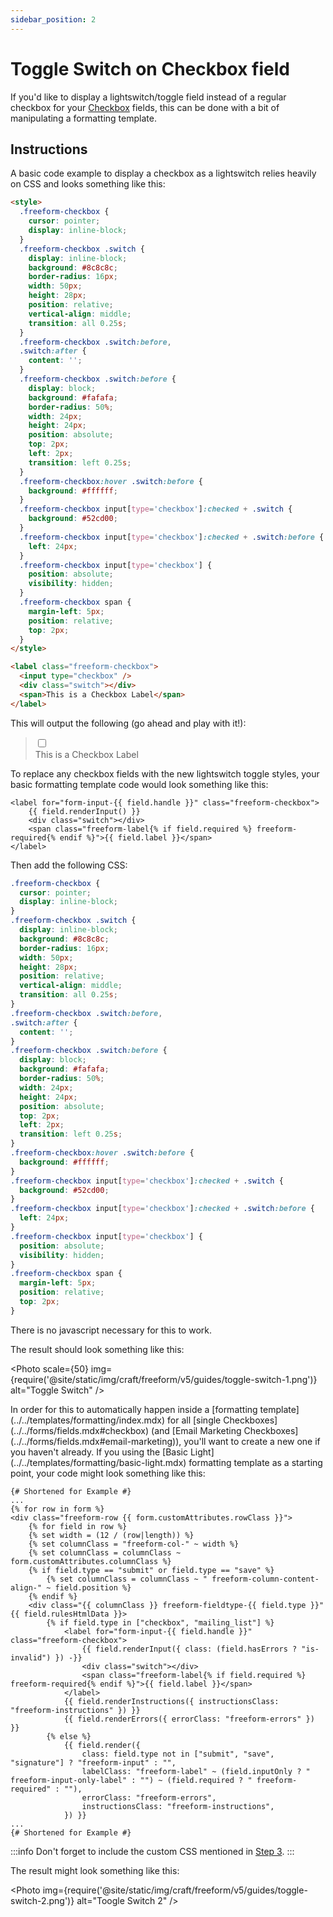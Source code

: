 ```yaml
---
sidebar_position: 2
---
```



# Toggle Switch on Checkbox field

If you'd like to display a lightswitch/toggle field instead of a regular checkbox for your [Checkbox](../../forms/fields.mdx#checkbox) fields, this can be done with a bit of manipulating a formatting template.

## Instructions

<VerticalStepWrapper>
<StepMarkdown>
A basic code example to display a checkbox as a lightswitch relies heavily on CSS and looks something like this:

```html showLineNumbers
<style>
  .freeform-checkbox {
    cursor: pointer;
    display: inline-block;
  }
  .freeform-checkbox .switch {
    display: inline-block;
    background: #8c8c8c;
    border-radius: 16px;
    width: 50px;
    height: 28px;
    position: relative;
    vertical-align: middle;
    transition: all 0.25s;
  }
  .freeform-checkbox .switch:before,
  .switch:after {
    content: '';
  }
  .freeform-checkbox .switch:before {
    display: block;
    background: #fafafa;
    border-radius: 50%;
    width: 24px;
    height: 24px;
    position: absolute;
    top: 2px;
    left: 2px;
    transition: left 0.25s;
  }
  .freeform-checkbox:hover .switch:before {
    background: #ffffff;
  }
  .freeform-checkbox input[type='checkbox']:checked + .switch {
    background: #52cd00;
  }
  .freeform-checkbox input[type='checkbox']:checked + .switch:before {
    left: 24px;
  }
  .freeform-checkbox input[type='checkbox'] {
    position: absolute;
    visibility: hidden;
  }
  .freeform-checkbox span {
    margin-left: 5px;
    position: relative;
    top: 2px;
  }
</style>

<label class="freeform-checkbox">
  <input type="checkbox" />
  <div class="switch"></div>
  <span>This is a Checkbox Label</span>
</label>
```

This will output the following (go ahead and play with it!):

<blockquote className="form-styling mb-7">
  <label className="docs-demo-freeform-checkbox ">
    <input type="checkbox" value="" />
    <div className="docs-demo-switch"></div>
    <span>This is a Checkbox Label</span>
  </label>
</blockquote>

</StepMarkdown>
<StepMarkdown>
To replace any checkbox fields with the new lightswitch toggle styles, your basic formatting template code would look something like this:

```twig showLineNumbers
<label for="form-input-{{ field.handle }}" class="freeform-checkbox">
    {{ field.renderInput() }}
    <div class="switch"></div>
    <span class="freeform-label{% if field.required %} freeform-required{% endif %}">{{ field.label }}</span>
</label>
```

</StepMarkdown>
<StepMarkdown>
Then add the following CSS:

```css showLineNumbers
.freeform-checkbox {
  cursor: pointer;
  display: inline-block;
}
.freeform-checkbox .switch {
  display: inline-block;
  background: #8c8c8c;
  border-radius: 16px;
  width: 50px;
  height: 28px;
  position: relative;
  vertical-align: middle;
  transition: all 0.25s;
}
.freeform-checkbox .switch:before,
.switch:after {
  content: '';
}
.freeform-checkbox .switch:before {
  display: block;
  background: #fafafa;
  border-radius: 50%;
  width: 24px;
  height: 24px;
  position: absolute;
  top: 2px;
  left: 2px;
  transition: left 0.25s;
}
.freeform-checkbox:hover .switch:before {
  background: #ffffff;
}
.freeform-checkbox input[type='checkbox']:checked + .switch {
  background: #52cd00;
}
.freeform-checkbox input[type='checkbox']:checked + .switch:before {
  left: 24px;
}
.freeform-checkbox input[type='checkbox'] {
  position: absolute;
  visibility: hidden;
}
.freeform-checkbox span {
  margin-left: 5px;
  position: relative;
  top: 2px;
}
```

There is no javascript necessary for this to work.

The result should look something like this:

<Photo
  scale={50}
  img={require('@site/static/img/craft/freeform/v5/guides/toggle-switch-1.png')}
  alt="Toggle Switch"
/>

</StepMarkdown>
<StepMarkdown>
In order for this to automatically happen inside a [formatting template](../../templates/formatting/index.mdx) for all [single Checkboxes](../../forms/fields.mdx#checkbox) (and [Email Marketing Checkboxes](../../forms/fields.mdx#email-marketing)), you'll want to create a new one if you haven't already. If you using the [Basic Light](../../templates/formatting/basic-light.mdx) formatting template as a starting point, your code might look something like this:

```twig {13-20} showLineNumbers
{# Shortened for Example #}
...
{% for row in form %}
<div class="freeform-row {{ form.customAttributes.rowClass }}">
    {% for field in row %}
    {% set width = (12 / (row|length)) %}
    {% set columnClass = "freeform-col-" ~ width %}
    {% set columnClass = columnClass ~ form.customAttributes.columnClass %}
    {% if field.type == "submit" or field.type == "save" %}
        {% set columnClass = columnClass ~ " freeform-column-content-align-" ~ field.position %}
    {% endif %}
    <div class="{{ columnClass }} freeform-fieldtype-{{ field.type }}"{{ field.rulesHtmlData }}>
        {% if field.type in ["checkbox", "mailing_list"] %}
            <label for="form-input-{{ field.handle }}" class="freeform-checkbox">
                {{ field.renderInput({ class: (field.hasErrors ? "is-invalid") }) -}}
                <div class="switch"></div>
                <span class="freeform-label{% if field.required %} freeform-required{% endif %}">{{ field.label }}</span>
            </label>
            {{ field.renderInstructions({ instructionsClass: "freeform-instructions" }) }}
            {{ field.renderErrors({ errorClass: "freeform-errors" }) }}
        {% else %}
            {{ field.render({
                class: field.type not in ["submit", "save", "signature"] ? "freeform-input" : "",
                labelClass: "freeform-label" ~ (field.inputOnly ? " freeform-input-only-label" : "") ~ (field.required ? " freeform-required" : ""),
                errorClass: "freeform-errors",
                instructionsClass: "freeform-instructions",
            }) }}
...
{# Shortened for Example #}
```

:::info
Don't forget to include the custom CSS mentioned in [Step 3](#step-3).
:::

The result might look something like this:

<Photo
  img={require('@site/static/img/craft/freeform/v5/guides/toggle-switch-2.png')}
  alt="Toogle Switch 2"
/>

</StepMarkdown>
</VerticalStepWrapper>
